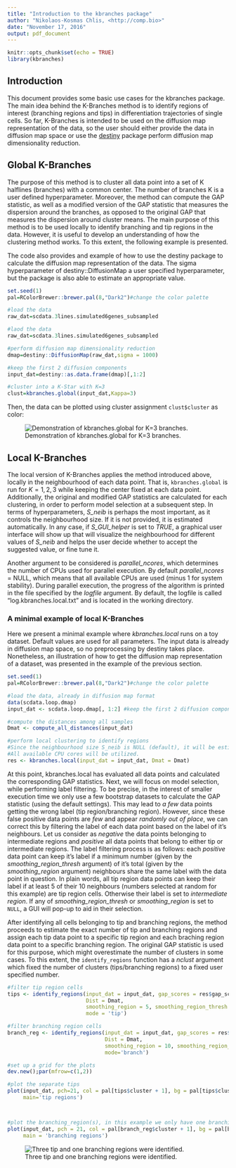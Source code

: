 ```yaml
---
title: "Introduction to the kbranches package"
author: "Nikolaos-Kosmas Chlis, <http://comp.bio>"
date: "November 17, 2016"
output: pdf_document
---
```


```r
knitr::opts_chunk$set(echo = TRUE)
library(kbranches)
```

## Introduction

This document provides some basic use cases for the kbranches package. The main idea behind the K-Branches method is to identify regions of interest (branching regions and tips) in differentiation trajectories of single cells. So far, K-Branches is intended to be used on the diffusion map representation of the data, so the user should either provide the data in diffusion map space or use the [destiny](http://bioconductor.org/packages/release/bioc/html/destiny.html) package perform diffusion map dimensionality reduction.

## Global K-Branches

The purpose of this method is to cluster all data point into a set of K halflines (branches) with a common center. The number of branches K is a user defined hyperparameter. Moreover, the method can compute the GAP statistic, as well as a modified version of the GAP statistic that measures the dispersion around the branches, as opposed to the original GAP that measures the dispersion around cluster means. The main purpose of this method is to be used locally to identify branching and tip regions in the data. However, it is useful to develop an understanding of how the clustering method works. To this extent, the following example is presented.

The code also provides and example of how to use the destiny package to calculate the diffusion map representation of the data.
The sigma hyperparameter of destiny::DiffusionMap a user specified hyperparameter, but the package is also able to estimate an appropriate value.
```r
set.seed(1)
pal=RColorBrewer::brewer.pal(8,"Dark2")#change the color palette

#load the data
raw_dat=scdata.3lines.simulated6genes_subsampled

#laod the data
raw_dat=scdata.3lines.simulated6genes_subsampled

#perform diffusion map dimensionality reduction
dmap=destiny::DiffusionMap(raw_dat,sigma = 1000)

#keep the first 2 diffusion components
input_dat=destiny::as.data.frame(dmap)[,1:2]

#cluster into a K-Star with K=3
clust=kbranches.global(input_dat,Kappa=3)
```

Then, the data can be plotted using cluster assignment `clust$cluster` as color:

![Demonstration of kbranches.global for K=3 branches.](figs/kbranch_global.png)
 
<!-- # ```{r kbranch.global plot} -->
<!-- # #(dmap, 1:2, col = clust$cluster, pch = 20) -->
<!-- # #or plot(input_dat, col = ...) -->
<!-- # plot(input_dat[,1:2], col = clust$cluster, pch = 20) -->
<!-- # ``` -->

## Local K-Branches

The local version of K-Branches applies the method introduced above, locally in the neighbourhood of each data point.
That is, `kbranches.global` is run for $K=1,2,3$ while keeping the center fixed at each data point. Additionally, the original and modified GAP statistics are calculated for each clustering, in order to perform model selection at a subsequent step.
In terms of hyperparameters, *S_neib* is perhaps the most important, as it controls the neighbourhood size. If it is not provided, it is estimated automatically. In any case, if *S_GUI_helper* is set to *TRUE*, a graphical user interface will show up that will visualize the neighbourhood for different values of *S_neib* and helps the user decide whether to accept the suggested value, or fine tune it.

Another argument to be considered is *parallel_ncores*, which determines the number of CPUs used for parallel execution. By default *parallel_ncores* = NULL, which means that all available CPUs are used (minus 1 for system stability). During parallel execution, the progress of the algorithm is printed in the file specified by the *logfile* argument. By default, the logfile is called "log.kbranches.local.txt" and is located in the working directory.

### A minimal example of local K-Branches

Here we present a minimal example where *kbranches.local* runs on a toy dataset. Default values are used for all parameters. The input data is already in diffusion map space, so no preprocessing by destiny takes place. Nonetheless, an illustration of how to get the diffusion map representation of a dataset, was presented in the example of the previous section. 

```r
set.seed(1)
pal=RColorBrewer::brewer.pal(8,"Dark2")#change the color palette

#load the data, already in diffusion map format
data(scdata.loop.dmap)
input_dat <- scdata.loop.dmap[, 1:2] #keep the first 2 diffusion components

#compute the distances among all samples
Dmat <- compute_all_distances(input_dat)

#perform local clustering to identify regions
#Since the neighbourhood size S_neib is NULL (default), it will be estimated from the data
#All available CPU cores will be utilized.
res <- kbranches.local(input_dat = input_dat, Dmat = Dmat)
```

At this point, kbranches.local has evaluated all data points and calculated the corresponding GAP statistics. Next, we will focus on model selection, while performing label filtering. To be precise, in the interest of smaller execution time we only use a few bootstrap datasets to calculate the GAP statistic (using the default settings). This may lead to *a few* data points getting the wrong label (tip region/branching region). However, since these false positive data points are *few* and appear *randomly out of place*, we can correct this by filtering the label of each data point based on the label of it's neighbours. Let us consider as *negative* the data points belonging to intermediate regions and *positive* all data points that belong to either tip or intermediate regions. The label filtering process is as follows: each *positive* data point can keep it's label if a minimum number (given by the *smoothing_region_thresh* argument) of it's total (given by the *smoothing_region* argument) neighbours share the same label with the data point in question. In plain words, all tip region data points can keep their label if at least 5 of their 10 neighbours (numbers selected at random for this example) are tip region cells. Otherwise their label is set to *intermediate region*. If any of *smoothing_region_thresh* or *smoothing_region* is set to `NULL`, a GUI will pop-up to aid in their selection.

After identifying all cells belonging to tip and branching regions, the method proceeds to estimate the exact number of tip and branching regions and assign each tip data point to a specific tip region and each braching region data point to a specific branching region. The original GAP statistic is used for this purpose, which might overestimate the number of clusters in some cases. To this extent, the `identify_regions` function has a *nclust* argument which fixed the number of clusters (tips/branching regions) to a fixed user specified number.

```r
#filter tip region cells
tips <- identify_regions(input_dat = input_dat, gap_scores = res$gap_scores,
                         Dist = Dmat,
                         smoothing_region = 5, smoothing_region_thresh = 5,
                         mode = 'tip')

#filter branching region cells
branch_reg <- identify_regions(input_dat = input_dat, gap_scores = res$gap_scores,
                               Dist = Dmat,
                               smoothing_region = 10, smoothing_region_thresh = 10,
                               mode='branch')

#set up a grid for the plots
dev.new();par(mfrow=c(1,2))

#plot the separate tips
plot(input_dat, pch=21, col = pal[tips$cluster + 1], bg = pal[tips$cluster + 1],
     main='tip regions')



#plot the branching_region(s), in this example we only have one branching region
plot(input_dat, pch = 21, col = pal[branch_reg$cluster + 1], bg = pal[branch_reg$cluster + 1],
     main = 'branching regions')

```

![Three tip and one branching regions were identified.](figs/identified_regions.png)


<!-- ![](figs/branching_regions.png) -->
